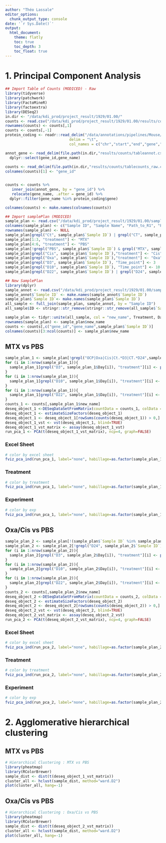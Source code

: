 ```yaml
---
author: "Théo Lassale"
editor_options: 
  chunk_output_type: console
date: '`r Sys.Date()`'
output:
  html_document:
    theme: flatly
    toc: true
    toc_depth: 3
    toc_float: true
---
```




# **1. Principal Component Analysis** {.tabset .tabset-fade .tabset-pills}



```r
## Import Table of Counts (MODICED) - Raw
library(tidyverse)
library(patchwork)
library(FactoMineR)
library(factoextra)
library(DESeq2)
in.dir <- "/data/kdi_prod/project_result/1929/01.00/"
counts <- read.csv("/data/kdi_prod/project_result/1929/01.00/results/counts/tablecounts_raw.csv", header=TRUE)
rownames(counts) <- counts[,1]
counts <- counts[,-1]
protein_coding <- readr::read_delim("/data/annotations/pipelines/Mouse/mm10/gtf/gencode.vM22.annotation_proteinCoding_gene.bed", 
                             delim = "\t", 
                             col_names = c("chr","start","end","gene","score","strand"))

annot_gene <- read_delim(file.path(in.dir,"results/counts/tableannot.csv"), delim = ",") %>%
  dplyr::select(gene_id,gene_name)
  
counts <- read_delim(file.path(in.dir,"results/counts/tablecounts_raw.csv"), delim = ",")
colnames(counts)[1] <- "gene_id"


counts <- counts %>%
   inner_join(annot_gene, by = "gene_id") %>% 
   relocate(gene_name, .after = gene_id) %>% 
  dplyr::filter(gene_name %in% protein_coding$gene)

colnames(counts) <- make.names(colnames(counts))

```




```r
## Import samplePlan (MODICED)
sample_plan <- read.csv("/data/kdi_prod/project_result/1929/01.00/samples/sample_plan.csv", header=FALSE)
colnames(sample_plan) <- c("Sample ID", "Sample Name", "Path_to_R1", "Path_to_R2")
rownames(sample_plan) <- NULL
sample_plan[grepl("Ct", sample_plan$`Sample ID`) | grepl("CT", sample_plan$`Sample ID`), "treatment"] <- "PBS"
sample_plan[1:3, "treatment"] <- "MTX"
sample_plan[4:6, "treatment"] <- "PBS"
sample_plan[!grepl("PBS", sample_plan$`Sample ID`) & grepl("MTX", sample_plan$`Sample ID`), "treatment"] <- "MTX"
sample_plan[grepl("Cis", sample_plan$`Sample ID`),"treatment"] <- "Cis"
sample_plan[grepl("Oxa", sample_plan$`Sample ID`),"treatment"] <- "Oxa"
sample_plan[grepl("D3", sample_plan$`Sample ID`), "Time_point"] <- 3
sample_plan[grepl("D10", sample_plan$`Sample ID`), "Time_point"] <- 10
sample_plan[grepl("D22", sample_plan$`Sample ID`) | grepl("D24", sample_plan$`Sample ID`) , "Time_point"] <- 22

```


```r
## New SamplePlan
library(dplyr)
sample_annot <- read.csv("/data/kdi_prod/project_result/1929/01.00/samples/sample_annot.csv", check.names = FALSE)
sample_annot$`Sample ID` <- make.names(sample_annot$`Sample ID`)
sample_plan$`Sample ID`<- make.names(sample_plan$`Sample ID`)
all_sample <- full_join(sample_plan, sample_annot, by = "Sample ID")
all_sample$ID <- stringr::str_remove(stringr::str_remove(all_sample$`Sample ID`, "[._]D3|[._]D10|[._]D22$"), "MTX_PBS_|OCP_D22_")

sample_plan <- tidyr::unite(all_sample, col = "new_name", Treatment, Day, Sheet, ID, remove = FALSE, sep = "_")
rownames(sample_plan) <- sample_plan$new_name
counts <- counts[,c("gene_id","gene_name",sample_plan$`Sample ID`)]
colnames(counts)[3:ncol(counts)] <- sample_plan$new_name

```






## **MTX vs PBS** {.tabset .tabset-fade .tabset-pills}


```r
sample_plan_1 <- sample_plan[!grepl("OCP|Oxa|Cis|Ct.*D3|CT.*D24",sample_plan$`Sample ID`),]
for (i in 1:nrow(sample_plan_1)){
  sample_plan_1[grepl("D3", sample_plan_1$Day[i]), "treatment"][i] <- paste(sample_plan_1$treatment[i],"_D3", sep="")
}
for (i in 1:nrow(sample_plan_1)){
  sample_plan_1[grepl("D10", sample_plan_1$Day[i]), "treatment"][i] <- paste(sample_plan_1$treatment[i],"_D10", sep="")
}
for (i in 1:nrow(sample_plan_1)){
  sample_plan_1[grepl("D22", sample_plan_1$Day[i]), "treatment"][i] <- paste(sample_plan_1$treatment[i],"_D22", sep="")
}
counts_1 <- counts[,sample_plan_1$new_name]
deseq_object_1 <-DESeqDataSetFromMatrix(countData = counts_1, colData = DataFrame(treatment = sample_plan_1$treatment, Time_point = factor(sample_plan_1$Time_point)), ~ treatment)
deseq_object_1 <- estimateSizeFactors(deseq_object_1)
deseq_object_1 <- deseq_object_1[rowSums(counts(deseq_object_1)) > 0,]
deseq_object_1_vst <- vst(deseq_object_1, blind=TRUE)
deseq_object_1_vst_matrix <- assay(deseq_object_1_vst)
run_pca_1 <- PCA(t(deseq_object_1_vst_matrix), ncp=4, graph=FALSE)
```

### Excel Sheet 
```r
# color by excel sheet
fviz_pca_ind(run_pca_1, label="none", habillage=as.factor(sample_plan_1$Sheet), pointsize=3, labelsize=3, repel=T, invisible="quali") + ggtitle("PC2 vs PC1 - Grouped by Excel Sheet") + theme(plot.title=element_text(hjust=0.5, face="bold"))
```

### Treatment
```r
# color by treatment
fviz_pca_ind(run_pca_1, label="none", habillage=as.factor(sample_plan_1$treatment), pointsize=3, labelsize=3, repel=T, invisible="quali") + ggtitle("PC2 vs PC1 - Grouped by Treatment") + theme(plot.title=element_text(hjust=0.5, face="bold"))
```

### Experiment
```r
# color by exp
fviz_pca_ind(run_pca_1, label="none", habillage=as.factor(sample_plan_1$Exp), pointsize=3, labelsize=2, repel=T, invisible="quali") + ggtitle("PC2 vs PC1 - Grouped by Experimental Batch") + theme(plot.title=element_text(hjust=0.5, face="bold"))
```



## **Oxa/Cis vs PBS** {.tabset .tabset-fade .tabset-pills}


```r
sample_plan_2 <- sample_plan[!(sample_plan$`Sample ID` %in% sample_plan_1$`Sample ID`),]
sample_plan_2 <- sample_plan_2[!grepl("D24", sample_plan_2$`Sample ID`),]
for (i in 1:nrow(sample_plan_2)){
  sample_plan_2[grepl("D3", sample_plan_2$Day[i]), "treatment"][i] <- paste(sample_plan_2$treatment[i],"_D3", sep="")
}
for (i in 1:nrow(sample_plan_2)){
  sample_plan_2[grepl("D10", sample_plan_2$Day[i]), "treatment"][i] <- paste(sample_plan_2$treatment[i],"_D10", sep="")
}
for (i in 1:nrow(sample_plan_2)){
  sample_plan_2[grepl("D22", sample_plan_2$Day[i]), "treatment"][i] <- paste(sample_plan_2$treatment[i],"_D22", sep="")
}
counts_2 <- counts[,sample_plan_2$new_name]
deseq_object_2 <-DESeqDataSetFromMatrix(countData = counts_2, colData = DataFrame(treatment = sample_plan_2$treatment, Time_point = factor(sample_plan_2$Time_point)), ~ treatment)
deseq_object_2 <- estimateSizeFactors(deseq_object_2)
deseq_object_2 <- deseq_object_2[rowSums(counts(deseq_object_2)) > 0,]
deseq_object_2_vst <- vst(deseq_object_2, blind=TRUE)
deseq_object_2_vst_matrix <- assay(deseq_object_2_vst)
run_pca_2 <- PCA(t(deseq_object_2_vst_matrix), ncp=4, graph=FALSE)

```

### Excel Sheet
```r
# color by excel sheet
fviz_pca_ind(run_pca_2, label="none", habillage=as.factor(sample_plan_2$Sheet), pointsize=3, labelsize=3, repel=T, invisible="quali") + ggtitle("PC2 vs PC1 - Grouped by Excel Sheet") + theme(plot.title=element_text(hjust=0.5, face="bold"))
```


### Treatment
```r
# color by treatment
fviz_pca_ind(run_pca_2, label="none", habillage=as.factor(sample_plan_2$treatment), pointsize=3, labelsize=3, repel=T, invisible="quali") + ggtitle("PC2 vs PC1 - Grouped by Treatment") + theme(plot.title=element_text(hjust=0.5, face="bold"))
```

### Experiment
```r
# color by exp
fviz_pca_ind(run_pca_2, label="none", habillage=as.factor(sample_plan_2$Exp), pointsize=3, labelsize=2, repel=T, invisible="quali") + ggtitle("PC2 vs PC1 - Grouped by Experimental Batch") + theme(plot.title=element_text(hjust=0.5, face="bold"))
```




# **2. Agglomerative hierarchical clustering** {.tabset .tabset-fade .tabset-pills}

## MTX vs PBS
```r
# Hierarchical Clustering : MTX vs PBS
library(pheatmap)
library(RColorBrewer)
sample_dist <- dist(t(deseq_object_1_vst_matrix))
cluster_all <- hclust(sample_dist, method="ward.D2")
plot(cluster_all, hang=-1)
```


## Oxa/Cis vs PBS
```r
# Hierarchical Clustering : Oxa/Cis vs PBS
library(pheatmap)
library(RColorBrewer)
sample_dist <- dist(t(deseq_object_2_vst_matrix))
cluster_all <- hclust(sample_dist, method="ward.D2")
plot(cluster_all, hang=-1)
```






